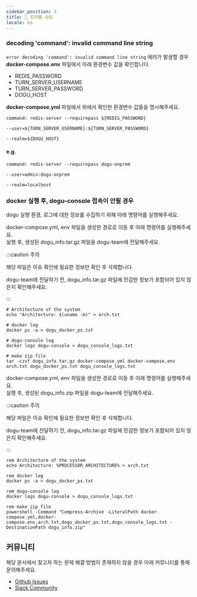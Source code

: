 ```yaml
---
sidebar_position: 3
title: 👷 트러블 슈팅
locale: ko
---
```



### decoding 'command': invalid command line string

`error decoding 'command': invalid command line string` 에러가 발생할 경우  
 **docker-compose.env** 파일에서 아래 환경변수 값을 확인합니다.
 - REDIS_PASSWORD
 - TURN_SERVER_USERNAME
 - TURN_SERVER_PASSWORD
 - DOGU_HOST

**docker-compose.yml** 파일에서 위에서 확인한 환경변수 값들을 명시해주세요.

```
command: redis-server --requirepass ${REDIS_PASSWORD}
```

```
--user=${TURN_SERVER_USERNAME}:${TURN_SERVER_PASSWORD}
```

```
--realm=${DOGU_HOST}
```

#### e.g.

```
command: redis-server --requirepass dogu-onprem
```

```
--user=admin:dogu-onprem
```

```
--realm=localhost
```

### docker 실행 후, dogu-console 접속이 안될 경우

dogu 실행 환경, 로그에 대한 정보를 수집하기 위해 아래 명령어를 실행해주세요.

<Tabs groupId="os" defaultValue="linux" queryString>
<TabItem value="linux" label="Linux/macOS" default>
docker-compose.yml, env 파일을 생성한 경로로 이동 후 아래 명령어를 실행해주세요.<br />
실행 후, 생성된 dogu_info.tar.gz 파일을 dogu-team에 전달해주세요.

:::caution 주의

해당 파일은 이슈 확인에 필요한 정보만 확인 후 삭제합니다.

dogu-team에 전달하기 전, dogu_info.tar.gz 파일에 민감한 정보가 포함되어 있지 않은지 확인해주세요.

:::

```
# Architecture of the system
echo "Architecture: $(uname -m)" > arch.txt

# docker log
docker ps -a > dogu_docker_ps.txt

# dogu-console log
docker logs dogu-console > dogu_console_logs.txt

# make zip file
tar -czvf dogu_info.tar.gz docker-compose.yml docker-compose.env arch.txt dogu_docker_ps.txt dogu_console_logs.txt
```

</TabItem>

<TabItem value="windows" label="Windows">
docker-compose.yml, env 파일을 생성한 경로로 이동 후 아래 명령어를 실행해주세요.<br />
실행 후, 생성된 dogu_info.zip 파일을 dogu-team에 전달해주세요.

:::caution 주의

해당 파일은 이슈 확인에 필요한 정보만 확인 후 삭제합니다.

dogu-team에 전달하기 전, dogu_info.tar.gz 파일에 민감한 정보가 포함되어 있지 않은지 확인해주세요.

:::

```
rem Architecture of the system
echo Architecture: %PROCESSOR_ARCHITECTURE% > arch.txt

rem docker log
docker ps -a > dogu_docker_ps.txt

rem dogu-console log
docker logs dogu-console > dogu_console_logs.txt

rem make zip file
powershell -Command "Compress-Archive -LiteralPath docker-compose.yml,docker-compose.env,arch.txt,dogu_docker_ps.txt,dogu_console_logs.txt -DestinationPath dogu_info.zip"

```

</TabItem>
</Tabs>

## 커뮤니티

해당 문서에서 찾고자 하는 문제 해결 방법이 존재하지 않을 경우 아래 커뮤니티를 통해 문의해주세요.

- [Github Issues](https://github.com/dogu-team/dogu-self-hosted/issues)
- [Slack Community](https://join.slack.com/t/dogu-community/shared_invite/zt-1zespy16o-TgYIureSBI6ma6o_nG3gVw)
